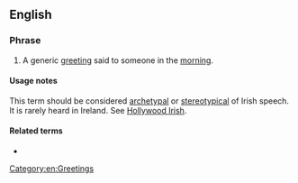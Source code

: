 ==English==

===Phrase===
{{head|en|noun|head=[[top]] of the [[morning]]|}}

# {{lb|en|Ireland|New England|idiomatic|archaic}} A generic [[greeting]] said to someone in the [[morning]].

====Usage notes====
This term should be considered [[archetypal]] or [[stereotypical]] of Irish speech. It is rarely heard in Ireland. See [[Hollywood Irish]].

====Related terms====
* {{l|en|top of the hour}}

[[Category:en:Greetings]]